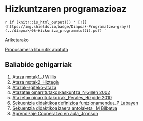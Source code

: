 # Hizkuntzaren programazioaz

`r if (knitr::is_html_output()) ' [![](https://img.shields.io/badge/Diapoak-Programatzea-gray)](../diapoak/08-Hizkuntza_programatu(21).pdf) '`

Ariketarako

[Proposamena liburutik abiatuta](../assets/08/Egizu_proposamen_didaktiko_bat_hizkuntza_k_ikasteko_esku-liburu.pdf)

## Baliabide gehigarriak

1. [Ataza motak1_J Willis](../assets/08/Ataza motak1.pdf)
2. [Ataza motak2_Hiztegia](../assets/08/Ataza motak2.pdf)
3. [Atazak-egiteko-ataza](../assets/08/Atazak-egiteko-ataza.pdf)
4. [Atazatan oinarritutako ikaskuntza_N Gillen 2002](../assets/08/Atazatan oinarritutako ikaskuntza_N Gillen)
5. [Atazetan oinarritutako irak_Perales_Hizpide 2010](../assets/08/Atazetan oinarritutako irak_Perales_Hizpide 2010.pdf)
6. [Sekuentzia didaktikoa definizioa funtzionamendua_P Labayen](../assets/08/Sekuentzia didaktikoa definizioa funtzionamendua_P Labayen.pdf)
7. [Sekuentzia didaktikoa izaera antolaketa_ M Bilbatua](../assets/08/Sekuentzia didaktikoa izaera antolaketa_ M Bilbatua.pdf)
8. [Aprendizaje Cooperativo en aula_Johnson](../assets/08/)

